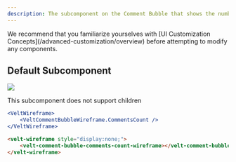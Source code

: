 ```yaml
---
description: The subcomponent on the Comment Bubble that shows the number of Comments made on a thread.
---
```


<Note>
We recommend that you familiarize yourselves with [UI Customization Concepts](/advanced-customization/overview) before attempting to modify any components.
</Note>

## Default Subcomponent

![](/images/customization/velt-comment-bubble-sub-1.png)

<Note>This subcomponent does not support children</Note>

<RequestExample>

```jsx React / Next.js
<VeltWireframe>
    <VeltCommentBubbleWireframe.CommentsCount />
</VeltWireframe>
```


```HTML HTML
<velt-wireframe style="display:none;">
    <velt-comment-bubble-comments-count-wireframe></velt-comment-bubble-comments-count-wireframe>
</velt-wireframe>
```

</RequestExample>
